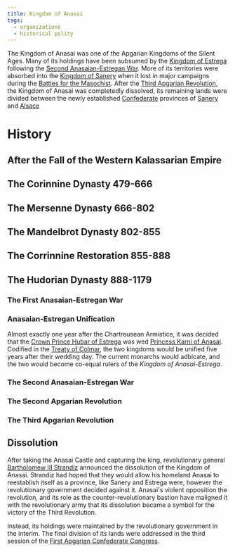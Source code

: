 ```yaml
---
title: Kingdom of Anasai
tags:
  - organizations
  - historical polity
---
```


<Stub />

The Kingdom of Anasai was one of the Apgarian Kingdoms of the Silent Ages. Many
of its holdings have been subsumed by the
[Kingdom of Estrega](/organizations/kingdom-of-estrega) following the
[Second Anasaian-Estregan War](/events/second-anasaian-estregan-war/). More
of its territories were absorbed into the
[Kingdom of Sanery](/organizations/kingdom-of-sanery) when it lost in major campaigns
during the [Battles for the Masochist](/events/battles-for-the-masochist/).
After the [Third Apgarian Revolution](/events/third-apgarian-revolution/),
the Kingdom of Anasai was completedly dissolved, its remaining lands were
divided between the newly established [Confederate](/organizations/apgarian-confederacy)
provinces of [Sanery](/locations/sanery/) and
[Alsace](/locations/alsace/)

# History

## After the Fall of the Western Kalassarian Empire

## The Corinnine Dynasty 479-666

## The Mersenne Dynasty 666-802

## The Mandelbrot Dynasty 802-855

## The Corrinnine Restoration 855-888

## The Hudorian Dynasty 888-1179

### The First Anasaian-Estregan War

### Anasaian-Estregan Unification

Almost exactly one year after the Chartreusean Armistice, it was decided that
the [Crown Prince Hubar of Estrega](/characters/hubar-of-estrega/) was wed
[Princess Karni of Anasai](/characters/karni-of-anasai/). Codified in the
[Treaty of Colmar](/events/treaty-of-colmar/), the two kingdoms would be
unified five years after their wedding day. The current monarchs would adbicate,
and the two would become co-equal rulers of the *Kingdom of Anasai-Estrega*.

### The Second Anasaian-Estregan War

### The Second Apgarian Revolution

### The Third Apgarian Revolution

## Dissolution

After taking the Anasai Castle and capturing the king, revolutionary general
[Bartholomew III Strandiz](/characters/bartholomew-iii-strandiz/) announced
the dissolution of the Kingdom of Anasai. Strandiz had hoped that they would
allow his homeland Anasai to reestablish itself as a province, like Sanery and
Estrega were, however the revolutionary government decided against it. Anasai's
violent opposition the revolution, and its role as the counter-revolutionary
bastion have maligned it with the revolutionary army that its dissolution became
a symbol for the victory of the Third Revolution.

Instead, its holdings were maintained by the revolutionary government in the
interim. The final division of its lands were addressed in the third session of
the [First Apgarian Confederate Congress](/organizations/apgarian-congress).
